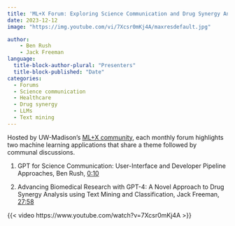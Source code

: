 ```yaml
---
title: 'ML+X Forum: Exploring Science Communication and Drug Synergy Analysis using GPT'
date: 2023-12-12
image: "https://img.youtube.com/vi/7Xcsr0mKj4A/maxresdefault.jpg"

author:
    - Ben Rush
    - Jack Freeman
language: 
  title-block-author-plural: "Presenters"
  title-block-published: "Date"
categories:
  - Forums
  - Science communication
  - Healthcare
  - Drug synergy
  - LLMs
  - Text mining
---
```


Hosted by UW-Madison's [ML+X community](https://datascience.wisc.edu/ml-community), each monthly forum highlights two machine learning applications that share a theme followed by communal discussions.

1. GPT for Science Communication: User-Interface and Developer Pipeline Approaches, Ben Rush, [0:10](https://www.youtube.com/watch?v=7Xcsr0mKj4A&list=PL90vX4e9ORqc8ZB1uL_gtLFFZc093m4CQ&index=4&t=10s)

2. Advancing Biomedical Research with GPT-4: A Novel Approach to Drug Synergy Analysis using Text Mining and Classification, Jack Freeman, [27:58](https://www.youtube.com/watch?v=7Xcsr0mKj4A&list=PL90vX4e9ORqc8ZB1uL_gtLFFZc093m4CQ&index=4&t=1678s)

{{< video https://www.youtube.com/watch?v=7Xcsr0mKj4A >}}
